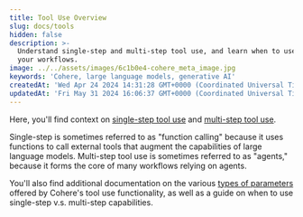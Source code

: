 ```yaml
---
title: Tool Use Overview
slug: docs/tools
hidden: false
description: >-
  Understand single-step and multi-step tool use, and learn when to use each in
  your workflows.
image: ../../assets/images/6c1b0e4-cohere_meta_image.jpg
keywords: 'Cohere, large language models, generative AI'
createdAt: 'Wed Apr 24 2024 14:31:28 GMT+0000 (Coordinated Universal Time)'
updatedAt: 'Fri May 31 2024 16:06:37 GMT+0000 (Coordinated Universal Time)'
---
```

Here, you'll find context on [single-step tool use](/docs/tool-use) and [multi-step tool use](/docs/multi-step-tool-use).

Single-step is sometimes referred to as "function calling" because it uses functions to call external tools that augment the capabilities of large language models. Multi-step tool use is sometimes referred to as "agents," because it forms the core of many workflows relying on agents. 

You'll also find additional documentation on the various [types of parameters](/docs/parameter-types-in-tool-use) offered by Cohere's tool use functionality, as well as a guide on when to use single-step v.s. multi-step capabilities.
